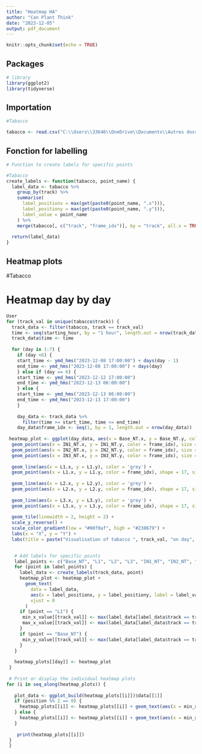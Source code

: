 ```yaml
---
title: "Heatmap HA"
author: "Can Plant Think"
date: "2023-12-05"
output: pdf_document
---
```


```r
knitr::opts_chunk$set(echo = TRUE)
```


## Packages

```r
# library
library(ggplot2)
library(tidyverse)

```

## Importation

```r

#Tabacco

tabacco <- read.csv("C:\\Users\\33646\\OneDrive\\Documents\\Autres dossiers\\Sup Agro\\2ème année\\Recherche\\R\\Arabidopsis_thaliana_training.AVI.predictions.000_Arabidopsis_thaliana_training.analysis.csv", header = TRUE, sep = ";")

```

## Fonction for labelling


```r

# Function to create labels for specific points

#Tabacco
create_labels <- function(tabacco, point_name) {
  label_data <- tabacco %>% 
    group_by(track) %>% 
    summarise(
      label_positionx = max(get(paste0(point_name, ".x"))),
      label_positiony = max(get(paste0(point_name, ".y"))),
      label_value = point_name
    ) %>%
    merge(tabacco[, c("track", "frame_idx")], by = "track", all.x = TRUE)
  
  return(label_data)
}
```


## Heatmap plots
#Tabacco

# Heatmap day by day
```r
User
for (track_val in unique(tabacco$track)) {
  track_data <- filter(tabacco, track == track_val)
  time <- seq(starting_hour, by = "1 hour", length.out = nrow(track_data))
  track_data$time <- time
  
  for (day in 1:7) {
    if (day <6) {
    start_time <- ymd_hms("2023-12-08 17:00:00") + days(day - 1)
    end_time <- ymd_hms("2023-12-08 17:00:00") + days(day)
    } else if (day == 6) {
    start_time <- ymd_hms("2023-12-12 17:00:00")
    end_time <- ymd_hms("2023-12-13 06:00:00")
    } else {
    start_time <- ymd_hms("2023-12-13 06:00:00")
    end_time <- ymd_hms("2023-12-13 17:00:00")  
    }
      
    day_data <- track_data %>%
      filter(time >= start_time, time <= end_time)
    day_data$frame_idx <- seq(1, by = 1, length.out = nrow(day_data)) 
  
 heatmap_plot <- ggplot(day_data, aes(x = Base_NT.x, y = Base_NT.y, color = frame_idx), size = 1) +
  geom_point(aes(x = IN1_NT.x, y = IN1_NT.y, color = frame_idx), size = 1) +
  geom_point(aes(x = IN2_NT.x, y = IN2_NT.y, color = frame_idx), size = 1) +
  geom_point(aes(x = IN3_NT.x, y = IN3_NT.y, color = frame_idx), size = 1) +
  
  geom_line(aes(x = L1.x, y = L1.y), color = 'grey') +
  geom_point(aes(x = L1.x, y = L1.y, color = frame_idx), shape = 17, size = 1) +
  
  geom_line(aes(x = L2.x, y = L2.y), color = 'grey') +
  geom_point(aes(x = L2.x, y = L2.y, color = frame_idx), shape = 17, size = 1) +
  
  geom_line(aes(x = L3.x, y = L3.y), color = 'grey') +
  geom_point(aes(x = L3.x, y = L3.y, color = frame_idx), shape = 17, size = 1) +
  
  geom_tile(linewidth = 2, height = 2) +
  scale_y_reverse() +
  scale_color_gradient(low = "#00f0af", high = "#238679") +
  labs(x = "X", y = "Y") +
  labs(title = paste("Visualisation of tabacco ", track_val, "on day", day))

  
   # Add labels for specific points
   label_points <- c("Base_NT", "L1", "L2", "L3", "IN1_NT", "IN2_NT", "IN3_NT")
   for (point in label_points) {
     label_data <- create_labels(track_data, point)
     heatmap_plot <- heatmap_plot +
       geom_text(
         data = label_data,
         aes(x = label_positionx, y = label_positiony, label = label_value),
         vjust = 0
       )
     if (point == "L1") {
      min_x_value[[track_val]] <- max(label_data[label_data$track == track_val, "label_positionx"], na.rm = TRUE) - 5
      max_x_value[[track_val]] <- max(label_data[label_data$track == track_val, "label_positionx"], na.rm = TRUE) + 200
     }
     if (point == "Base_NT") {
      min_y_value[[track_val]] <- max(label_data[label_data$track == track_val, "label_positiony"], na.rm = TRUE) + 50
     }
   }
   
   heatmap_plots[[day]] <- heatmap_plot
 }
 
 # Print or display the individual heatmap plots
for (i in seq_along(heatmap_plots)) {
  
   plot_data <- ggplot_build(heatmap_plots[[i]])$data[[1]]
   if (position %% 2 == 0) {
     heatmap_plots[[i]] <- heatmap_plots[[i]] + geom_text(aes(x = min_x_value[[track_val]], y = min_y_value[[track_val]], label = label_compass[[1]]),vjust=0) + geom_text(aes(x = max_x_value[[track_val]], y = min_y_value[[track_val]], label = label_compass[[2]]),vjust=0)
   } else {
     heatmap_plots[[i]] <- heatmap_plots[[i]] + geom_text(aes(x = min_x_value[[track_val]], y = min_y_value[[track_val]], label = label_compass[[2]]), vjust=0) + geom_text(aes(x = max_x_value[[track_val]], y = min_y_value[[track_val]], label = label_compass[[1]]), vjust = 0)
   }
   
    print(heatmap_plots[[i]])
 }
 }
```

